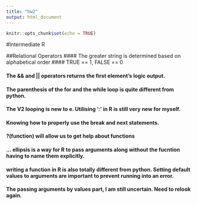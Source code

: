 ```yaml
---
title: "hw2"
output: html_document
---
```


```r
knitr::opts_chunk$set(echo = TRUE)
```
#Intermediate R

##Relational Operators
#### The greater string is determined based on alphabetical order
#### TRUE == 1, FALSE == 0

#### The && and || operators returns the first element's logic output. 

#### The parenthesis of the for and the while loop is quite different from python. 

#### The V2 looping is new to e. Utilising ':' in R is still very new for myself. 

#### Knowing how to properly use the break and next statements.

#### ?(function) will allow us to get help about functions

#### ... ellipsis is a way for R to pass arguments along without the fucntion having to name them explicitly. 

#### writing a function in R is also totally different from python. Setting default values to arguments are important to prevent running into an error. 

#### The passing arguments by values part, I am still uncertain. Need to relook again. 